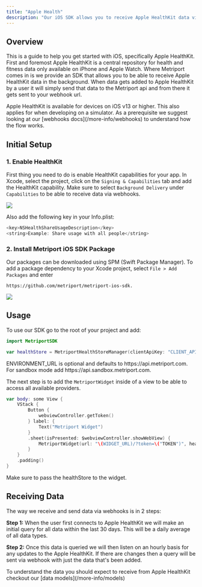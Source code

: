```yaml
---
title: "Apple Health"
description: "Our iOS SDK allows you to receive Apple HealthKit data via webhooks."
---
```


## Overview

This is a guide to help you get started with iOS, specifically Apple HealthKit. First and foremost Apple HealthKit is a central repository for health and fitness data only available on iPhone and Apple Watch.
Where Metriport comes in is we provide an SDK that allows you to be able to receive Apple HealthKit data in the background.
When data gets added to Apple HealthKit by a user it will simply send that data to the Metriport api and from there it gets sent to your webhook url.

<Info>
  Apple HealthKit is available for devices on iOS v13 or higher. This also
  applies for when developing on a simulator.
</Info>

<Tip>
  As a prerequisite we suggest looking at our [webhooks
  docs](/more-info/webhooks) to understand how the flow works.
</Tip>

## Initial Setup

### 1. Enable HealthKit

First thing you need to do is enable HealthKit capabilities for your app.
In Xcode, select the project, click on the `Signing & Capabilities` tab and add the HealthKit capability.
Make sure to select `Background Delivery` under `Capabilities` to be able to receive data via webhooks.

<img className="h-100" src="/images/healthkit-capability.png" />

Also add the following key in your Info.plist:

```swift
<key>NSHealthShareUsageDescription</key>
<string>Example: Share usage with all people</string>
```

### 2. Install Metriport iOS SDK Package

Our packages can be downloaded using SPM (Swift Package Manager).
To add a package dependency to your Xcode project, select `File > Add Packages` and enter

```
https://github.com/metriport/metriport-ios-sdk.
```

<img className="h-100" src="/images/package-install.png" />

## Usage

To use our SDK go to the root of your project and add:

```swift
import MetriportSDK

var healthStore = MetriportHealthStoreManager(clientApiKey: "CLIENT_API_KEY", apiUrl: "ENVIRONMENT_URL");
```

<Info>
  ENVIRONMENT_URL is optional and defaults to https://api.metriport.com. For
  sandbox mode add https://api.sandbox.metriport.com.
</Info>

The next step is to add the `MetriportWidget` inside of a view to be able to access all available providers.

```swift
var body: some View {
    VStack {
        Button {
            webviewController.getToken()
        } label: {
            Text("Metriport Widget")
        }
        .sheet(isPresented: $webviewController.showWebView) {
            MetriportWidget(url: "\(WIDGET_URL)/?token=\("TOKEN")", healthStore: healthStore)
        }
    }
    .padding()
}
```

<Info>Make sure to pass the healthStore to the widget.</Info>

## Receiving Data

The way we receive and send data via webhooks is in 2 steps:

**Step 1:** When the user first connects to Apple HealthKit we will make an initial query for all data within the last 30 days.
This will be a daily average of all data types.

**Step 2:** Once this data is queried we will then listen on an hourly basis for any updates to the Apple HealthKit.
If there are changes then a query will be sent via webhook with just the data that's been added.

<Info>
  To understand the data you should expect to receive from Apple HealthKit
  checkout our [data models](/more-info/models)
</Info>
